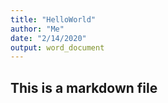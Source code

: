```yaml
---
title: "HelloWorld"
author: "Me"
date: "2/14/2020"
output: word_document
---
```

## This is a markdown file